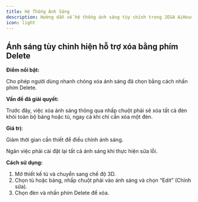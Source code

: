 ```yaml
---
title: Hệ Thống Ánh Sáng
description: Hướng dẫn về hệ thống ánh sáng tùy chỉnh trong JEGA AiHouse.
icon: light
---
```


## Ánh sáng tùy chỉnh hiện hỗ trợ xóa bằng phím Delete

**Điểm nổi bật:**

Cho phép người dùng nhanh chóng xóa ánh sáng đã chọn bằng cách nhấn phím Delete.

**Vấn đề đã giải quyết:**

Trước đây, việc xóa ánh sáng thông qua nhấp chuột phải sẽ xóa tất cả đèn khỏi toàn bộ bảng hoặc tủ, ngay cả khi chỉ cần xóa một đèn.

**Giá trị:**

Giảm thời gian cần thiết để điều chỉnh ánh sáng.

Ngăn việc phải cài đặt lại tất cả ánh sáng khi thực hiện sửa lỗi.

**Cách sử dụng:**

1.  Mở thiết kế tủ và chuyển sang chế độ 3D.
2.  Chọn tủ hoặc bảng, nhấp chuột phải vào ánh sáng và chọn “Edit” (Chỉnh sửa).
3.  Chọn đèn và nhấn phím Delete để xóa.
